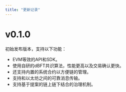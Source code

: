 ```yaml
---
title: "更新记录"
---
```


# v0.1.0
初始发布版本，支持以下功能：
- EVM等效的API和SDK。
- 使用自研的dBFT共识算法，性能更高以及交易确认更快。
- 还支持内置的系统合约以方便链的管理。
- 支持和以太坊之间的可靠消息传输。
- 支持基于提案的链上链下结合的治理机制。
